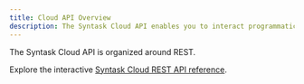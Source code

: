 ```yaml
---
title: Cloud API Overview
description: The Syntask Cloud API enables you to interact programmatically with Syntask Cloud.
---
```


The Syntask Cloud API is organized around REST. 

Explore the interactive [Syntask Cloud REST API reference](https://app.syntask.cloud/api/docs).
